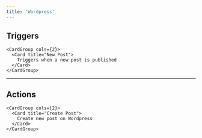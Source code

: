 ```yaml
---
title: 'Wordpress'
---
```


## Triggers


    <CardGroup cols={2}>
      <Card title="New Post">
        Triggers when a new post is published
      </Card>
    </CardGroup>
  

---

## Actions


    <CardGroup cols={2}>
      <Card title="Create Post">
        Create new post on Wordpress
      </Card>
    </CardGroup>
  
